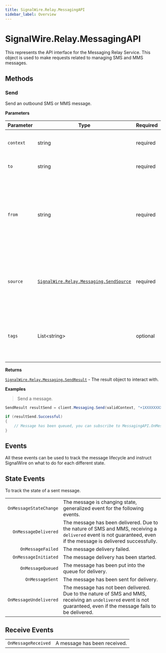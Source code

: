 ```yaml
---
title: SignalWire.Relay.MessagingAPI
sidebar_label: Overview
---
```


[sendsource]: ./send-result
[sendresult]: ./send-result

# SignalWire.Relay.MessagingAPI

This represents the API interface for the Messaging Relay Service. This object is used to make requests related to managing SMS and MMS messages.

## Methods

### Send

Send an outbound SMS or MMS message.

**Parameters**

| Parameter | Type | Required | Description |
| --------- | ---- | -------- | ----------- |
| `context` | string | <span className="required-arg">required</span> | The context to receive inbound events. |
| `to` | string | <span className="required-arg">required</span> | The phone number to send to. |
| `from` | string | <span className="required-arg">required</span> | The phone number to place the message from. _Must be a SignalWire phone number or short code that you own._ |
| `source` | [`SignalWire.Relay.Messaging.SendSource`][sendsource] | <span className="required-arg">required</span> | The message. May be populated by a body string or a list of media URLs. |
| `tags` | List&lt;string&gt; | <span className="optional-arg">optional</span> | Tags to tag the message with for searching in the UI. <br />_Default: Empty_ |

**Returns**

[`SignalWire.Relay.Messaging.SendResult`][sendresult] - The result object to interact with.

**Examples**

> Send a message.

```csharp
SendResult resultSend = client.Messaging.Send(validContext, "+1XXXXXXXXXX", "+1YYYYYYYYYY");

if (resultSend.Successful)
{
    // Message has been queued, you can subscribe to MessagingAPI.OnMessageStateChange to receive further updates
}
```

## Events

All these events can be used to track the message lifecycle and instruct SignalWire on what to do for each different state.

## State Events

To track the state of a sent message.

|  |  |
| -: | - |
| `OnMessageStateChange` | The message is changing state, generalized event for the following events. |
| `OnMessageDelivered` | The message has been delivered. Due to the nature of SMS and MMS, receiving a `delivered` event is not guaranteed, even if the message is delivered successfully.
| `OnMessageFailed` | The message delivery failed. |
| `OnMessageInitiated` | The message delivery has been started. |
| `OnMessageQueued` | The message has been put into the queue for delivery. |
| `OnMessageSent` | The message has been sent for delivery. |
| `OnMessageUndelivered` | The message has not been delivered. Due to the nature of SMS and MMS, receiving an `undelivered` event is not guaranteed, even if the message fails to be delivered. |

## Receive Events

|  |  |
| -: | - |
| `OnMessageReceived` | A message has been received. |
